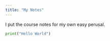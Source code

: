 ```yaml
---
title: "My Notes"
---
```


I put the course notes for my own easy perusal.

```python
print("Hello World")
```